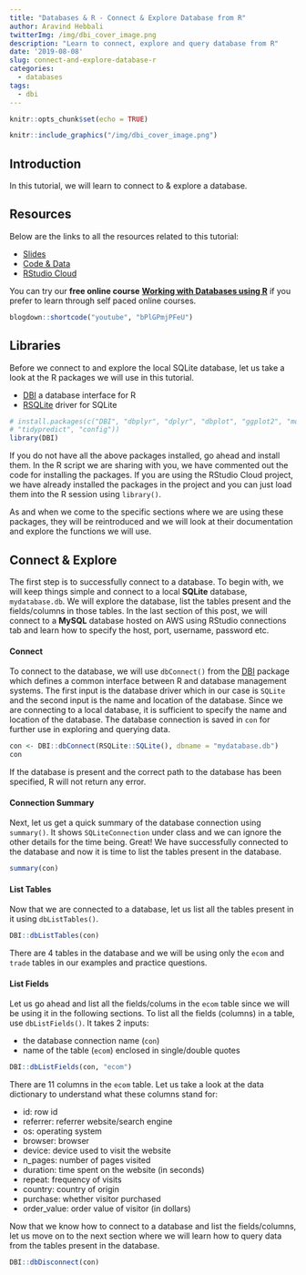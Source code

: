 ```yaml
---
title: "Databases & R - Connect & Explore Database from R"
author: Aravind Hebbali
twitterImg: /img/dbi_cover_image.png
description: "Learn to connect, explore and query database from R"
date: '2019-08-08'
slug: connect-and-explore-database-r
categories:
  - databases
tags:
  - dbi
---
```


```r
knitr::opts_chunk$set(echo = TRUE)
```

```r
knitr::include_graphics("/img/dbi_cover_image.png")
```

## Introduction

In this tutorial, we will learn to connect to & explore a database.

## Resources

Below are the links to all the resources related to this tutorial:

- <a href="https://slides.rsquaredacademy.com/sql/sqlite.html#/section" target="_blank">Slides</a>
- <a href="https://github.com/rsquaredacademy-education/online-courses/" target="_blank">Code & Data</a>
- <a href="https://rstudio.cloud/project/430439" target="_blank">RStudio Cloud</a>

You can try our **free online course** [**Working with Databases using R**](https://rsquared-academy.thinkific.com/courses/working-with-databases-using-r) if you prefer to learn through self paced online courses.

```r
blogdown::shortcode("youtube", "bPlGPmjPFeU")
```

## Libraries

Before we connect to and explore the local SQLite database, let us take a look at the R packages we will use in this tutorial. 

- [DBI](https://r-dbi.github.io/DBI/) a database interface for R 
- [RSQLite](https://rsqlite.r-dbi.org/) driver for SQLite

```r
# install.packages(c("DBI", "dbplyr", "dplyr", "dbplot", "ggplot2", "modeldb",
# "tidypredict", "config"))
library(DBI)
```

If you do not have all the above packages installed, go ahead and install them. In the R script we are sharing with you, we have commented out the code for installing the packages. If you are using the RStudio Cloud project, we have already installed the packages in the project and you can just load them into the R session using `library()`. 

As and when we come to the specific sections where we are using these packages, they will be reintroduced and we will look at their documentation and explore the functions we will use.

## Connect & Explore

The first step is to successfully connect to a database. To begin with, we will keep things simple and connect to a local **SQLite** database, `mydatabase.db`. We will explore the database, list the tables present and the fields/columns in those tables. In the last section of this post, we will connect to a **MySQL** database hosted on AWS using RStudio connections tab and learn how to specify the host, port, username, password etc.

#### Connect

To connect to the database, we will use `dbConnect()` from the [DBI](http://r-dbi.github.io/DBI/) package which defines a common interface between R and database management systems. The first input is the database driver which in our case is `SQLite` and the second input is the name and location of the database. Since we are connecting to a local database, it is sufficient to specify the name and location of the database. The database connection is saved in `con` for further use in exploring and querying data. 

```r
con <- DBI::dbConnect(RSQLite::SQLite(), dbname = "mydatabase.db")
con
```

If the database is present and the correct path to the database has been specified, R will not return any error. 

#### Connection Summary

Next, let us get a quick summary of the database connection using `summary()`. It shows `SQLiteConnection` under class and we can ignore the other details for the time being. Great! We have successfully connected to the database and now it is time to list the tables present in the database.

```r
summary(con)
```

#### List Tables

Now that we are connected to a database, let us list all the tables present in it using `dbListTables()`. 

```r
DBI::dbListTables(con)
```

There are 4 tables in the database and we will be using only the `ecom` and `trade` tables in our examples and practice questions. 

#### List Fields

Let us go ahead and list all the fields/colums in the `ecom` table since we will be using it in the following sections. To list all the fields (columns) in a table, use `dbListFields()`. It takes 2 inputs:

- the database connection name (`con`)
- name of the table (`ecom`) enclosed in single/double quotes

```r
DBI::dbListFields(con, "ecom")
```

There are 11 columns in the `ecom` table. Let us take a look at the data dictionary to understand what these columns stand for:

- id: row id
- referrer: referrer website/search engine
- os: operating system
- browser: browser
- device: device used to visit the website
- n_pages: number of pages visited
- duration: time spent on the website (in seconds)
- repeat: frequency of visits
- country: country of origin
- purchase: whether visitor purchased
- order_value: order value of visitor (in dollars)

Now that we know how to connect to a database and list the fields/columns, let us move on to the next section where we will learn how to query data from the tables present in the database.

```r
DBI::dbDisconnect(con)
```
